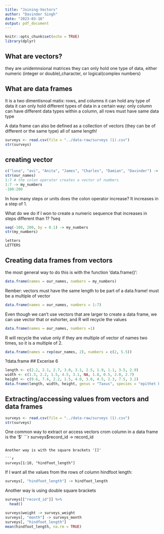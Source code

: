 ```yaml
---
title: "Joining-Vectors"
author: "Davinder Singh"
date: "2023-03-16"
output: pdf_document
---
```


```r
knitr::opts_chunk$set(echo = TRUE)
library(dplyr)
```

## What are vectors?

they are unidemnsional matrices
they can only hold one type of data, either numeric (integer or double),character, or logical(complex numbers)

## What are data frames

It is a two dimentisnoal matix: rows, and columns
it can hold any type of data
it can only hold different types of data in a certain way:
only column can have different data types
within a column, all rows must have same data type

A data frame can also be defined as a collection of vectors (they can be of different or the same type) all of same length!

```r
surveys <- read.csv(file = "../data-raw/surveys (1).csv")
str(surveys)
```

## creating vector
```r
c("luna", "avi", "Anita", "James", "Charles", "Damian", "Davinder") -> our_names
str(our_names)
1:7 # the colon operator creates a vector of numbers
1:7 -> my_numbers
-100:200
```
In how many steps or units does the colon operator increase? It increases in a step of 1.

What do we do if I won to create a numeric sequence that increases in steps different than 1?
?seq
```r
seq(-100, 200, by = 0.1) -> my_numbers
str(my_numbers)
```
```r
letters
LETTERS
```


## Creating data frames from vectors

the most general way to do this is with the function 'data.frame()':

```r
data.frame(names = our_names, numbers = my_numbers)
```
Rember: vectors must have the same length to be part of a data.frame!
must be a multiple of vector

```r
data.frame(names = our_names, numbers = 1:7)
```

Even though we can't use vectors that are larger to create a data frame, we can use vector that or eshorter, and R will recycle the values

```r
data.frame(names = our_names, numbers =1)
```
R will recycle the value only if they are multiple of vector of names two times, so it is a multiple of 2.
```r
data.frame(names = rep(our_names, 2), numbers = c(2, 5.5))
```
?data.frame
## Excerise 6
```r
length <- c(2.2, 2.1, 2.7, 3.0, 3.1, 2.5, 1.9, 1.1, 3.5, 2.9)
width <- c(1.3, 2.2, 1.5, 4.5, 3.1, NA, 1.8, 0.5, 2.0, 2.7)
height <- c(9.6, 7.6, 2.2, 1.5, 4.0, 3.0, 4.5, 2.3, 7.5, 3.2)
data.frame(length, width, height, genus = "Taxus", species = "epithet baccata")
```

## Extracting/accessing values from vectors and data frames

```r
surveys <- read.csv(file = "../data-raw/surveys (1).csv")
str(surveys)
```
One common way to extract or access vectors crom column in a data frame is the '$'
```r
surveys$record_id -> record_id
```

Another way is with the square brackets '[]'

```r
surveys[1:10, "hindfoot_length"]
```

If I want all the values from the rows of column hindfoot length:

```r
surveys[, "hindfoot_length"] -> hindfoot_length
```

Another way is using double square brackets
```r
surveys[["record_id"]] %>% 
  head()
```

```r
surveys$weight -> surveys_weight
surveys[, "month"] -> surveys_month
surveys[, "hindfoot_length"] 
mean(hindfoot_length, na.rm = TRUE)
```

